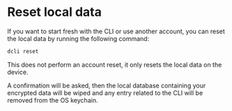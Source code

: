 
# Reset local data

If you want to start fresh with the CLI or use another account, you can reset the local data by running the following command:

```sh copy
dcli reset
```

<Callout type="info" emoji="ℹ️">
    This does not perform an account reset, it only resets the local data on the device.
</Callout>

A confirmation will be asked, then the local database containing your encrypted data will be wiped and any entry related to the CLI will be removed from the OS keychain.
